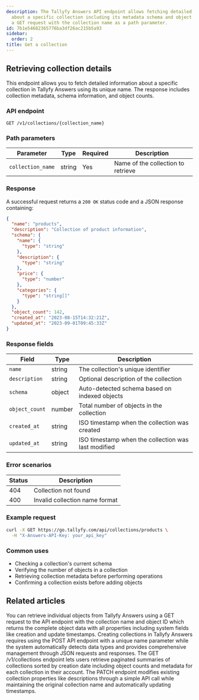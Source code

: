 ```yaml
---
description: The Tallyfy Answers API endpoint allows fetching detailed information
  about a specific collection including its metadata schema and object counts using
  a GET request with the collection name as a path parameter.
id: 7b1e54682365776ba3df26ac215b5a93
sidebar:
  order: 2
title: Get a collection
---
```


## Retrieving collection details

This endpoint allows you to fetch detailed information about a specific collection in Tallyfy Answers using its unique name. The response includes collection metadata, schema information, and object counts.

### API endpoint

```
GET /v1/collections/{collection_name}
```

### Path parameters

| Parameter | Type | Required | Description |
|-----------|------|----------|-------------|
| `collection_name` | string | Yes | Name of the collection to retrieve |

### Response

A successful request returns a `200 OK` status code and a JSON response containing:

```json
{
  "name": "products",
  "description": "Collection of product information",
  "schema": {
    "name": {
      "type": "string"
    },
    "description": {
      "type": "string"
    },
    "price": {
      "type": "number"
    },
    "categories": {
      "type": "string[]"
    }
  },
  "object_count": 142,
  "created_at": "2023-08-15T14:32:21Z",
  "updated_at": "2023-09-01T09:45:33Z"
}
```

### Response fields

| Field | Type | Description |
|-------|------|-------------|
| `name` | string | The collection's unique identifier |
| `description` | string | Optional description of the collection |
| `schema` | object | Auto-detected schema based on indexed objects |
| `object_count` | number | Total number of objects in the collection |
| `created_at` | string | ISO timestamp when the collection was created |
| `updated_at` | string | ISO timestamp when the collection was last modified |

### Error scenarios

| Status | Description |
|--------|-------------|
| 404 | Collection not found |
| 400 | Invalid collection name format |

### Example request

```bash
curl -X GET https://go.tallyfy.com/api/collections/products \
  -H "X-Answers-API-Key: your_api_key"
```

### Common uses

- Checking a collection's current schema
- Verifying the number of objects in a collection
- Retrieving collection metadata before performing operations
- Confirming a collection exists before adding objects


## Related articles
<CardGrid>
<LinkTitleCard header="<b>Objects > Get an object</b>" href="/products/answers/objects/get-object/" > You can retrieve individual objects from Tallyfy Answers using a GET request to the API endpoint with the collection name and object ID which returns the complete object data with all properties including system fields like creation and update timestamps. </LinkTitleCard>
<LinkTitleCard header="<b>Collections > Create a collection</b>" href="/products/answers/collections/create-collection/" > Creating collections in Tallyfy Answers requires using the POST API endpoint with a unique name parameter while the system automatically detects data types and provides comprehensive management through JSON requests and responses. </LinkTitleCard>
<LinkTitleCard header="<b>Collections > Get all collections</b>" href="/products/answers/collections/get-all-collections/" > The GET /v1/collections endpoint lets users retrieve paginated summaries of collections sorted by creation date including object counts and metadata for each collection in their account. </LinkTitleCard>
<LinkTitleCard header="<b>Collections > Update a collection</b>" href="/products/answers/collections/update-collection/" > The PATCH endpoint modifies existing collection properties like descriptions through a simple API call while maintaining the original collection name and automatically updating timestamps. </LinkTitleCard>
</CardGrid>